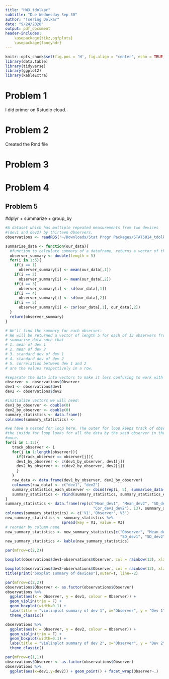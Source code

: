 ```yaml
---
title: "HW3_tdolkar"
subtitle: "Due Wednesday Sep 30"
author: "Tsering Dolkar"
date: "9/24/2020"
output: pdf_document
header-includes: 
    \usepackage{tikz,pgfplots}
    \usepackage{fancyhdr}
---
```


```r
knitr::opts_chunk$set(fig.pos = 'H', fig.align = "center", echo = TRUE, include = FALSE, eval = TRUE, cache = TRUE)
library(data.table)
library(tidyverse)
library(ggplot2)
library(kableExtra)
```

# Problem 1
I did primer on Rstudio cloud.

# Problem 2
Created the Rmd file

# Problem 3


# Problem 4


## Problem 5
#dplyr + summarize + group_by
```r
#A dataset which has multiple repeated measurements from two devices 
#(dev1 and dev2) by thirteen Observers.
observations <- readRDS("~/Downloads/Stat Progr Packages/STAT5014_tdolkar/HW3_data.rds")
```

```r
summarise_data <- function(our_data){
  #function to calculate summary of a dataframe, returns a vector of the summary
  observer_summary <- double(length = 5)
  for(i in 1:5){
    if(i == 1)
      observer_summary[i] <- mean(our_data[,1])
    if(i == 2)
      observer_summary[i] <- mean(our_data[,2])
    if(i == 3)
      observer_summary[i] <- sd(our_data[,1])
    if(i == 4)
      observer_summary[i] <- sd(our_data[,2])
    if(i == 5)
      observer_summary[i] <- cor(our_data[,1], our_data[,2])
  }
  return(observer_summary)
}
```


```r
# We'll find the summary for each observer:
# We will be returned a vector of length 5 for each of 13 observers from the function 
# summarise_data such that 
# 1. mean of dev 1
# 2. mean of dev 2
# 3. standard dev of dev 1
# 4. standard dev of dev 2
# 5. correlation between dev 1 and 2
# are the values respectively in a row.

#separate the data into vectors to make it less confusing to work with first
observer <- observations$Observer
dev1 <- observations$dev1
dev2 <- observations$dev2

#initialize vectors we will need:
dev1_by_observer <- double(0)
dev2_by_observer <- double(0)
summary_statistics <- data.frame()
colnames(summary_statistics) <- 

#we have a nested for loop here. The outer for loop keeps track of observer 1 to 13 and
#the inside for loop looks for all the data by the said observer in the dataset from top to bottom
#once.
for(i in 1:13){
   track_observer <- i
   for(j in 1:length(observer)){
     if(track_observer == observer[j]){
     dev1_by_observer <- c(dev1_by_observer, dev1[j])
     dev2_by_observer <- c(dev2_by_observer, dev2[j])
     }
   }
   raw_data <- data.frame(dev1_by_observer, dev2_by_observer)
   colnames(raw_data) <- c("dev1", "dev2")
   summary_statistics_each_observer <- cbind(rep(i, 5), summarise_data(raw_data))
   summary_statistics <- rbind(summary_statistics, summary_statistics_each_observer)
}
summary_statistics <- data.frame(rep(c("Mean_dev1", "Mean_dev2", "SD_dev1", "SD_dev2", 
                                       "Cor_dev1_dev2"), 13), summary_statistics)
colnames(summary_statistics) <- c('V1','Observer','V3')
new_summary_statistics <- summary_statistics %>%
                         spread(key = V1, value = V3)
# reorder by column name
new_summary_statistics <- new_summary_statistics[c("Observer", "Mean_dev1", "Mean_dev2", 
                                                   "SD_dev1", "SD_dev2", "Cor_dev1_dev2")]
new_summary_statistics <- kable(new_summary_statistics)
```

```r
par(mfrow=c(2,2))

boxplot(observations$dev1~observations$Observer, col = rainbow(13), xlab = "Observer", ylab = "Dev 1")

boxplot(observations$dev2~observations$Observer, col = rainbow(13), xlab = "Observer", ylab = "Dev 2")
title(print("boxplot summary of devices"),outer=T, line=-2)
```

```r
par(mfrow=c(2,2))
observations$Observer <- as.factor(observations$Observer)
observations %>%
  ggplot(aes(x = Observer, y = dev1, colour = Observer)) +
  geom_violin(trim = F) + 
  geom_boxplot(width=0.1) +
  labs(title = "violinplot summary of dev 1", x="Observer", y = "Dev 1") +
  theme_classic()

observations %>%
  ggplot(aes(x = Observer, y = dev2, colour = Observer)) +
  geom_violin(trim = F) + 
  geom_boxplot(width=0.1) +
  labs(title = "violinplot summary of dev 2", x="Observer", y = "Dev 2") +
  theme_classic()

```
```r
par(mfrow=c(1,1))
observations$Observer <- as.factor(observations$Observer)
observations %>%
  ggplot(aes(x=dev1,y=dev2)) + geom_point() + facet_wrap(Observer~.)

```

